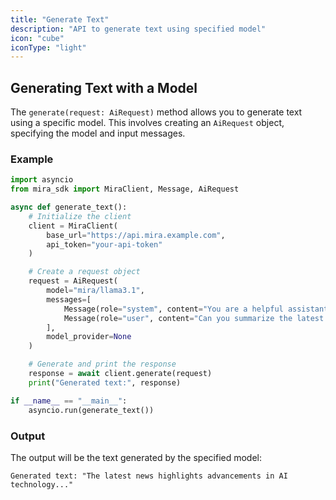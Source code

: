 ```yaml
---
title: "Generate Text"
description: "API to generate text using specified model"
icon: "cube"
iconType: "light"
---
```


## Generating Text with a Model

The `generate(request: AiRequest)` method allows you to generate text using a specific model. This involves creating an `AiRequest` object, specifying the model and input messages.

### Example

```python Python
import asyncio
from mira_sdk import MiraClient, Message, AiRequest

async def generate_text():
    # Initialize the client
    client = MiraClient(
        base_url="https://api.mira.example.com",
        api_token="your-api-token"
    )

    # Create a request object
    request = AiRequest(
        model="mira/llama3.1",
        messages=[
            Message(role="system", content="You are a helpful assistant."),
            Message(role="user", content="Can you summarize the latest news?")
        ],
        model_provider=None
    )

    # Generate and print the response
    response = await client.generate(request)
    print("Generated text:", response)

if __name__ == "__main__":
    asyncio.run(generate_text())
```

### Output

The output will be the text generated by the specified model:

```plaintext
Generated text: "The latest news highlights advancements in AI technology..."
```